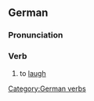 ==German==
===Pronunciation===
{{IPA|[&#712;laxn&#809;]}}

===Verb===
#to [[laugh]]

[[Category:German verbs]]